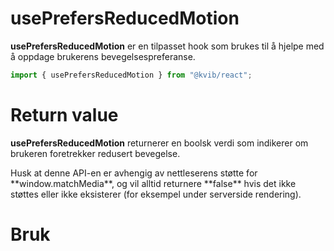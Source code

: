 



<Meta title="Hooks/usePrefersReducedMotion" />

# usePrefersReducedMotion

**usePrefersReducedMotion** er en tilpasset hook som brukes til å hjelpe med å oppdage brukerens bevegelsespreferanse.

```jsx
import { usePrefersReducedMotion } from "@kvib/react";
```

<Feedback component="usePrefersReducedMotion"/>

# Return value
**usePrefersReducedMotion** returnerer en boolsk verdi som indikerer om brukeren foretrekker redusert bevegelse.

<Alert status="warning">
    <AlertIcon />
    <Box>
        <AlertDescription>
            Husk at denne API-en er avhengig av nettleserens støtte for **window.matchMedia**, og vil alltid returnere **false** hvis det ikke støttes eller ikke eksisterer (for eksempel under serverside rendering).
        </AlertDescription>
    </Box>
</Alert>

# Bruk
<Source code={PrefersReducedMotionStrings} dark/>